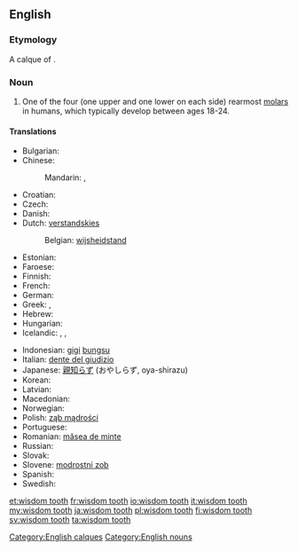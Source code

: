 ==English==
{{i|wikipedia}}

===Etymology===
A calque of {{etyl|la|-}} {{term|dens sapientae|dēns sapientiae|lang=la}}.

===Noun===
{{en-noun|sg=[[wisdom]] [[tooth]]|wisdom teeth}}

# {{dentistry}} One of the four (one upper and one lower on each side) rearmost [[molar]]s in humans, which typically develop between ages 18-24.

====Translations====
{{trans-top|rearmost molar in humans}}
* Bulgarian: {{t+|bg|мъдрец|m}}
* Chinese:
*: Mandarin: {{t|zh|智齒|sc=Hani}}, {{t|zh|智齿|tr=zhìchǐ|sc=Hani}}
* Croatian: {{t-|hr|umnjak|m|alt=ȗmnjāk}}
* Czech: {{t-|cs|zub moudrosti|m}}
* Danish: {{t-|da|visdomstand}}
* Dutch: [[verstandskies]] {{m}}
*: Belgian: [[wijsheidstand]] {{m}}
* Estonian: {{t|et|tarkusehammas}}
* Faroese: {{t|fo|vísdómsjakslur|m}}
* Finnish: {{t+|fi|viisaudenhammas}}
* French: {{t+|fr|dent de sagesse|f}}
* German: {{t+|de|Weisheitszahn|m}}
* Greek: {{t+|el|φρονιμίτης|m|tr=fronimítis}}, {{t+|el|σωφρονιστήρας|m|tr=sofronistíras}}
* Hebrew: {{t-|he|שן בינה|f|tr=shen bina}}
* Hungarian: {{t+|hu|bölcsességfog}}
* Icelandic: {{t|is|endajaxl|m}}, {{t|is|vísdómstönn|f}}, {{t|is|geirjaxl|m}}
{{trans-mid}}
* Indonesian: [[gigi]] [[bungsu]]
* Italian: [[dente del giudizio]]
* Japanese: [[親知らず]] (おやしらず, oya-shirazu)
* Korean: {{t|ko|사랑니|tr=salangni|sc=Kore}}
* Latvian: {{t|lv|gudrības zobs|xs=Latvian}}
* Macedonian: {{t-|mk|умник|m|tr=úmnik}}
* Norwegian: {{t|no|visdomstann|m}}
* Polish: [[ząb mądrości]] {{m}}
* Portuguese: {{t+|pt|siso|m}}
* Romanian: [[măsea de minte]] {{f}}
* Russian: {{t-|ru|зуб мудрости|m}}
* Slovak: {{t|sk|zub múdrosti|m}}
* Slovene: [[modrostni zob]] {{m}}
* Spanish: {{t|es|muela del juicio|f}}
* Swedish: {{t-|sv|visdomstand|c}}
{{trans-bottom}}

[[Category:English calques]]
[[Category:English nouns]]

[[et:wisdom tooth]]
[[fr:wisdom tooth]]
[[io:wisdom tooth]]
[[it:wisdom tooth]]
[[my:wisdom tooth]]
[[ja:wisdom tooth]]
[[pl:wisdom tooth]]
[[fi:wisdom tooth]]
[[sv:wisdom tooth]]
[[ta:wisdom tooth]]